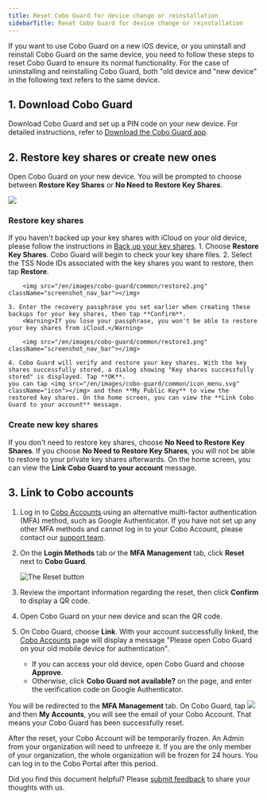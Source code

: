 ```yaml
---
title: Reset Cobo Guard for device change or reinstallation
sidebarTitle: Reset Cobo Guard for device change or reinstallation
---
```


If you want to use Cobo Guard on a new iOS device, or you uninstall and reinstall Cobo Guard on the same device, you need to follow these steps to reset Cobo Guard to ensure its normal functionality.
<Note>For the case of uninstalling and reinstalling Cobo Guard, both "old device and "new device" in the following text refers to the same device.</Note>

## 1. Download Cobo Guard

Download Cobo Guard and set up a PIN code on your new device. For detailed instructions, refer to [Download the Cobo Guard app](/en/guard/download).

## 2. Restore key shares or create new ones

Open Cobo Guard on your new device. You will be prompted to choose between **Restore Key Shares** or **No Need to Restore Key Shares**.

<img src="/en/images/cobo-guard/common/restore1.png" className="screenshot_nav_bar"></img>

### Restore key shares

<Note>If you haven't backed up your key shares with iCloud on your old device, please follow the instructions in [Back up your key shares](/en/guard/generate-and-back-up-key-shares#back-up-your-key-shares).</Note>
    1. Choose **Restore Key Shares**. Cobo Guard will begin to check your key share files.
    2. Select the TSS Node IDs associated with the key shares you want to restore, then tap **Restore**.

        <img src="/en/images/cobo-guard/common/restore2.png" className="screenshot_nav_bar"></img>

    3. Enter the recovery passphrase you set earlier when creating these backups for your key shares, then tap **Confirm**.
        <Warning>If you lose your passphrase, you won't be able to restore your key shares from iCloud.</Warning>

        <img src="/en/images/cobo-guard/common/restore3.png" className="screenshot_nav_bar"></img>

    4. Cobo Guard will verify and restore your key shares. With the key shares successfully stored, a dialog showing "Key shares successfully stored" is displayed. Tap **OK**.
    you can tap <img src="/en/images/cobo-guard/common/icon_menu.svg" className="icon"></img> and then **My Public Key** to view the restored key shares. On the home screen, you can view the **Link Cobo Guard to your account** message.

### Create new key shares

If you don't need to restore key shares, choose **No Need to Restore Key Shares**.
    <Warning>If you choose **No Need to Restore Key Shares**, you will not be able to restore to your private key shares afterwards.</Warning>
    On the home screen, you can view the **Link Cobo Guard to your account** message.

## 3. Link to Cobo accounts

1. Log in to [Cobo Accounts](https://accounts.cobo.com/) using an alternative multi-factor authentication (MFA) method, such as Google Authenticator.
    <Note>If you have not set up any other MFA methods and cannot log in to your Cobo Account, please contact our [support team](mailto:help@cobo.com).</Note>
2. On the **Login Methods** tab or the **MFA Management** tab, click **Reset** next to **Cobo Guard**.

    <img src="/en/images/cobo-guard/reset.png" className="screenshot_full_screen" alt="The Reset button" />

3. Review the important information regarding the reset, then click **Confirm** to display a QR code.
4. Open Cobo Guard on your new device and scan the QR code.
5. On Cobo Guard, choose **Link**.
    With your account successfully linked, the [Cobo Accounts](https://accounts.cobo.com/) page will display a message "Please open Cobo Guard on your old mobile device for authentication".

    - If you can access your old device, open Cobo Guard and choose **Approve**.
    - Otherwise, click **Cobo Guard not available?** on the page, and enter the verification code on Google Authenticator.

You will be redirected to the **MFA Management** tab. On Cobo Guard, tap <img src="/en/images/cobo-guard/common/icon_menu.svg" className="icon"></img> and then **My Accounts**, you will see the email of your Cobo Account. That means your Cobo Guard has been successfully reset.

After the reset, your Cobo Account will be temporarily frozen. An Admin from your organization will need to unfreeze it. If you are the only member of your organization, the whole organization will be frozen for 24 hours. You can log in to the Cobo Portal after this period.

<Tip>Did you find this document helpful? Please [submit feedback](https://forms.zohopublic.com/cobo/form/DocumentFeedbackForm/formperma/QvLOhxJv1_JMsJ-1dleZ8Itb_7rzN-LtgvsDdxosoVI?referrername=manuals) to share your thoughts with us.</Tip>